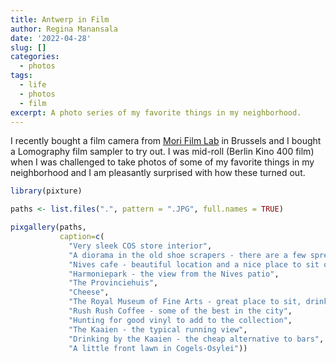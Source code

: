 ```yaml
---
title: Antwerp in Film
author: Regina Manansala
date: '2022-04-28'
slug: []
categories:
  - photos
tags:
  - life
  - photos
  - film
excerpt: A photo series of my favorite things in my neighborhood.
---
```


I recently bought a film camera from <a href="https://www.instagram.com/morifilmlab/">Mori Film Lab</a> in Brussels and I bought a Lomography film sampler to try out. I was mid-roll (Berlin Kino 400 film) when I was challenged to take photos of some of my favorite things in my neighborhood and I am pleasantly surprised with how these turned out.

```r
library(pixture)

paths <- list.files(".", pattern = ".JPG", full.names = TRUE)

pixgallery(paths,
           caption=c(
             "Very sleek COS store interior", 
             "A diorama in the old shoe scrapers - there are a few spread out in the city", 
             "Nives cafe - beautiful location and a nice place to sit on a sunny day", 
             "Harmoniepark - the view from the Nives patio", 
             "The Provinciehuis", 
             "Cheese", 
             "The Royal Museum of Fine Arts - great place to sit, drink, and peoplewatch", 
             "Rush Rush Coffee - some of the best in the city", 
             "Hunting for good vinyl to add to the collection", 
             "The Kaaien - the typical running view", 
             "Drinking by the Kaaien - the cheap alternative to bars",
             "A little front lawn in Cogels-Osylei"))
```
